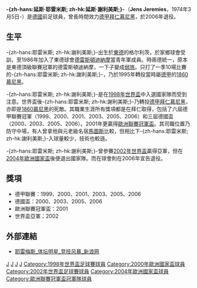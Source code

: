 {{unreferenced|time=2009-11-26T09:12:39+00:00}}
{{noteTA
|G1=德甲
|T=zh-hans:延斯·耶雷米斯;zh-hk:延斯·謝利美斯;zh-tw:延斯·謝雷米斯;
|1=zh-hans:德雷斯頓迪納摩;zh-hk:德雷斯頓戴拿模;zh-tw:德雷斯頓迪納摩;
|2=zh-hans:洛塔尔·马特乌斯;zh-hk:洛塔·馬圖斯;zh-tw:洛塔爾·馬特烏斯;
}}
{{Football player infobox
| playername= -{zh-hans:延斯·耶雷米斯; zh-hk:延斯·謝利美斯;}-
<br>''Jens Jeremies''
| fullname = Jens Jeremies
| nickname = 
| image = 
| dateofbirth = {{birth date and age|1974|3|5}} 
| cityofbirth = [[格尔利茨|格尔利茨]]
| countryofbirth = [[東德|東德]]
| height = {{height|m=1.77}}
| currentclub  = 己退役
| clubnumber = 
| position = 防守中場
| youthyears = 
| youthclubs = 
| years = 1994-1995<br> 1995-1998<br> 1998-2006
| clubs = [[德雷斯頓迪納摩|德雷斯頓迪納摩]]<br>[[1860慕尼黑|1860慕尼黑]]<br>[[拜仁慕尼黑|拜仁慕尼黑]]
| caps(goals) = {{0}}10 (1)<br>{{0}}78 (2)<br>160 (6)
| nationalyears = 1997-2004
| nationalteam = {{fb|GER}} 
| nationalcaps(goals) = {{0}}55 (1)
}}
'''-{zh-hans:延斯·耶雷米斯; zh-hk:延斯·謝利美斯;}-'''（'''Jens Jeremies'''，1974年3月5日-）是[[德國|德國]]前足球員，曾長時間效力[[德甲|德甲]][[拜仁慕尼黑|拜仁慕尼黑]]，於2006年退役。

==生平==
-{zh-hans:耶雷米斯; zh-hk:謝利美斯;}-出生於[[東德|東德]]的格尔利茨，於家鄉球會受訓，至1986年加入了東德球會[[德雷斯頓迪納摩|德雷斯頓迪納摩]]當青年軍成員。時兩德統一，原本是東德頂級聯賽冠軍的德雷斯頓迪納摩，一下子變成[[弱旅|弱旅]]。只打了一季10場比賽的-{zh-hans:耶雷米斯; zh-hk:謝利美斯;}-，乃於1995年轉投當時屬[[德甲|德甲]]的[[1860慕尼黑|1860慕尼黑]]。

-{zh-hans:耶雷米斯; zh-hk:謝利美斯;}-是在[[1998年世界盃|1998年世界盃]]中入選國家隊而受到注意。世界盃後-{zh-hans:耶雷米斯; zh-hk:謝利美斯;}-乃轉投[[德甲|德甲]][[拜仁慕尼黑|拜仁慕尼黑]]，亦即是[[1860慕尼黑|1860慕尼黑]]的死敵。其職業生涯所有獎項都是在拜仁取得，包括了六屆德甲聯賽冠軍（1999、2000、2001、2003、2005、2006）和三屆德國盃（2000、2003、2005、2006）。2001年更贏得[[歐洲聯賽冠軍盃|歐洲聯賽冠軍盃]]。其司職位置乃防守中場，有人曾拿他與元老級名宿[[馬圖斯|馬圖斯]]比較，但相比下-{zh-hans:耶雷米斯; zh-hk:謝利美斯;}-入球量較少，技術也較遜。

-{zh-hans:耶雷米斯; zh-hk:謝利美斯;}-曾參賽[[2002年世界盃|2002年世界盃]]贏得亞軍，但在[[2004年歐洲國家盃|2004年歐洲國家盃]]後便退出國家隊。而在球會則在2006年宣告退役。

==獎項==
*德甲聯賽：1999、2000、2001、2003、2005、2006
*德國盃：2000、2003、2005、2006
*歐洲聯賽冠軍盃：2001
*世界盃亞軍：2002

==外部連結==
*[http://sports.sina.com.cn/star/jeremies/ 耶雷梅斯_体坛明星_竞技风暴_新浪网] {{Wayback|url=http://sports.sina.com.cn/star/jeremies/ |date=20190920092724 }}

{{1998年世界杯足球赛德国参赛名单}}
{{2000年欧洲足球锦标赛德国参赛名单}}
{{2002年世界杯足球赛德国参赛名单}}
{{2004年欧洲足球锦标赛德国参赛名单}}

{{DEFAULTSORT:Jeremies, Jens}}
[[Category:德国男子足球运动员|J]]
[[Category:足球中場|J]]
[[Category:拜仁慕尼黑球員|J]]
[[Category:德甲球員|J]]
[[Category:1998年世界盃足球賽球員|Category:1998年世界盃足球賽球員]]
[[Category:2000年歐洲國家盃球員|Category:2000年歐洲國家盃球員]]
[[Category:2002年世界盃足球賽球員|Category:2002年世界盃足球賽球員]]
[[Category:2004年歐洲國家盃球員|Category:2004年歐洲國家盃球員]]
[[Category:歐洲聯賽冠軍盃冠軍隊球員|Category:歐洲聯賽冠軍盃冠軍隊球員]]